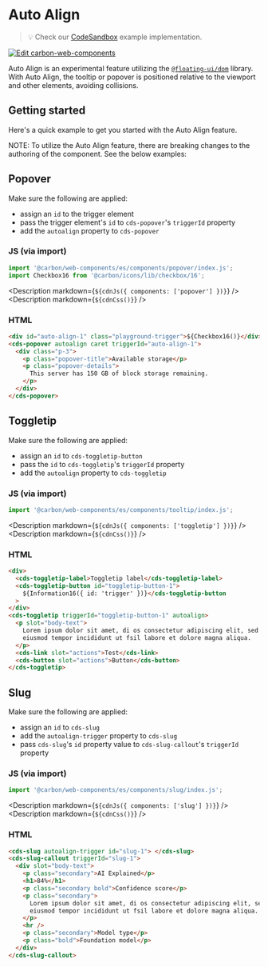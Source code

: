 
# Auto Align

> 💡 Check our
> [CodeSandbox](https://codesandbox.io/s/github/carbon-design-system/carbon-for-ibm-dotcom/tree/main/packages/carbon-web-components/examples/codesandbox/autoalign)
> example implementation.

[![Edit carbon-web-components](https://codesandbox.io/static/img/play-codesandbox.svg)](https://codesandbox.io/s/github/carbon-design-system/carbon-for-ibm-dotcom/tree/main/packages/carbon-web-components/examples/codesandbox/autoalign)

Auto Align is an experimental feature utilizing the
[`@floating-ui/dom`](https://floating-ui.com/docs/getting-started) library. With
Auto Align, the tooltip or popover is positioned relative to the viewport and
other elements, avoiding collisions.

## Getting started

Here's a quick example to get you started with the Auto Align feature.

NOTE: To utilize the Auto Align feature, there are breaking changes to the
authoring of the component. See the below examples:

## Popover

Make sure the following are applied:

- assign an `id` to the trigger element
- pass the trigger element's `id` to `cds-popover`'s `triggerId` property
- add the `autoalign` property to `cds-popover`

### JS (via import)

```javascript
import '@carbon/web-components/es/components/popover/index.js';
import Checkbox16 from '@carbon/icons/lib/checkbox/16';
```

<Description markdown={`${cdnJs({ components: ['popover'] })}`} />
<Description markdown={`${cdnCss()}`} />

### HTML

```html
<div id="auto-align-1" class="playground-trigger">${Checkbox16()}</div>
<cds-popover autoalign caret triggerId="auto-align-1">
  <div class="p-3">
    <p class="popover-title">Available storage</p>
    <p class="popover-details">
      This server has 150 GB of block storage remaining.
    </p>
  </div>
</cds-popover>
```

## Toggletip

Make sure the following are applied:

- assign an `id` to `cds-toggletip-button`
- pass the `id` to `cds-toggletip`'s `triggerId` property
- add the `autoalign` property to `cds-toggletip`

### JS (via import)

```javascript
import '@carbon/web-components/es/components/tooltip/index.js';
```

<Description markdown={`${cdnJs({ components: ['toggletip'] })}`} />
<Description markdown={`${cdnCss()}`} />

### HTML

```html
<div>
  <cds-toggletip-label>Toggletip label</cds-toggletip-label>
  <cds-toggletip-button id="toggletip-button-1">
    ${Information16({ id: 'trigger' })}</cds-toggletip-button
  >
</div>
<cds-toggletip triggerId="toggletip-button-1" autoalign>
  <p slot="body-text">
    Lorem ipsum dolor sit amet, di os consectetur adipiscing elit, sed do
    eiusmod tempor incididunt ut fsil labore et dolore magna aliqua.
  </p>
  <cds-link slot="actions">Test</cds-link>
  <cds-button slot="actions">Button</cds-button>
</cds-toggletip>
```

## Slug

Make sure the following are applied:

- assign an `id` to `cds-slug`
- add the `autoalign-trigger` property to `cds-slug`
- pass `cds-slug`'s `id` property value to `cds-slug-callout`'s `triggerId`
  property

### JS (via import)

```javascript
import '@carbon/web-components/es/components/slug/index.js';
```

<Description markdown={`${cdnJs({ components: ['slug'] })}`} />
<Description markdown={`${cdnCss()}`} />

### HTML

```html
<cds-slug autoalign-trigger id="slug-1"> </cds-slug>
<cds-slug-callout triggerId="slug-1">
  <div slot="body-text">
    <p class="secondary">AI Explained</p>
    <h1>84%</h1>
    <p class="secondary bold">Confidence score</p>
    <p class="secondary">
      Lorem ipsum dolor sit amet, di os consectetur adipiscing elit, sed do
      eiusmod tempor incididunt ut fsil labore et dolore magna aliqua.
    </p>
    <hr />
    <p class="secondary">Model type</p>
    <p class="bold">Foundation model</p>
  </div>
</cds-slug-callout>
```
